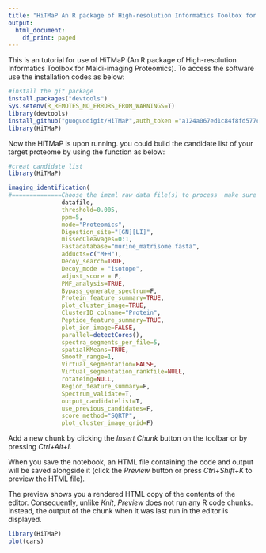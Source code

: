 ```yaml
---
title: "HiTMaP An R package of High-resolution Informatics Toolbox for Maldi-imaging Proteomics"
output:
  html_document:
    df_print: paged
---
```


This is an tutorial for use of HiTMaP (An R package of High-resolution Informatics Toolbox for Maldi-imaging Proteomics). To access the software use the installation codes as below: 

```r
#install the git package
install.packages("devtools")
Sys.setenv(R_REMOTES_NO_ERRORS_FROM_WARNINGS=T)
library(devtools)
install_github("guoguodigit/HiTMaP",auth_token ="a124a067ed1c84f8fd577c972845573922f1bb0f",force=T)
library(HiTMaP)
```

Now the HiTMaP is upon running. you could build the candidate list of your target proteome by using the function as below:

```r
#creat candidate list
library(HiTMaP)

imaging_identification(
#==============Choose the imzml raw data file(s) to process  make sure the fasta file in the same folder
               datafile,
               threshold=0.005, 
               ppm=5,
               mode="Proteomics",
               Digestion_site="[GN][LI]",
               missedCleavages=0:1,
               Fastadatabase="murine_matrisome.fasta",
               adducts=c("M+H"),
               Decoy_search=TRUE,
               Decoy_mode = "isotope",
               adjust_score = F,
               PMF_analysis=TRUE,
               Bypass_generate_spectrum=F,
               Protein_feature_summary=TRUE,
               plot_cluster_image=TRUE,
               ClusterID_colname="Protein",
               Peptide_feature_summary=TRUE,
               plot_ion_image=FALSE,
               parallel=detectCores(),
               spectra_segments_per_file=5,
               spatialKMeans=TRUE,
               Smooth_range=1,
               Virtual_segmentation=FALSE,
               Virtual_segmentation_rankfile=NULL,
               rotateimg=NULL,
               Region_feature_summary=F,
               Spectrum_validate=T,
               output_candidatelist=T,
               use_previous_candidates=F,
               score_method="SQRTP",
               plot_cluster_image_grid=F)
```

Add a new chunk by clicking the *Insert Chunk* button on the toolbar or by pressing *Ctrl+Alt+I*.

When you save the notebook, an HTML file containing the code and output will be saved alongside it (click the *Preview* button or press *Ctrl+Shift+K* to preview the HTML file).

The preview shows you a rendered HTML copy of the contents of the editor. Consequently, unlike *Knit*, *Preview* does not run any R code chunks. Instead, the output of the chunk when it was last run in the editor is displayed.
```r
library(HiTMaP)
plot(cars)
```
